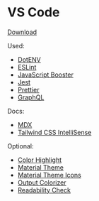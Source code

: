 # VS Code

[Download](https://code.visualstudio.com/)

Used:

- [DotENV](https://marketplace.visualstudio.com/items?itemName=mikestead.dotenv)
- [ESLint](https://marketplace.visualstudio.com/items?itemName=dbaeumer.vscode-eslint)
- [JavaScript Booster](https://marketplace.visualstudio.com/items?itemName=sburg.vscode-javascript-booster)
- [Jest](https://marketplace.visualstudio.com/items?itemName=Orta.vscode-jest)
- [Prettier](https://marketplace.visualstudio.com/items?itemName=esbenp.prettier-vscode)
- [GraphQL](https://marketplace.visualstudio.com/items?itemName=GraphQL.vscode-graphql)

Docs:

- [MDX](https://marketplace.visualstudio.com/items?itemName=silvenon.mdx)
- [Tailwind CSS IntelliSense](https://marketplace.visualstudio.com/items?itemName=bradlc.vscode-tailwindcss)

Optional:

- [Color Highlight](https://marketplace.visualstudio.com/items?itemName=naumovs.color-highlight)
- [Material Theme](https://marketplace.visualstudio.com/items?itemName=Equinusocio.vsc-material-theme)
- [Material Theme Icons](https://marketplace.visualstudio.com/items?itemName=Equinusocio.vsc-material-theme-icons)
- [Output Colorizer](https://marketplace.visualstudio.com/items?itemName=IBM.output-colorizer)
- [Readability Check](https://marketplace.visualstudio.com/items?itemName=jemcclin.readabilitycheck)

